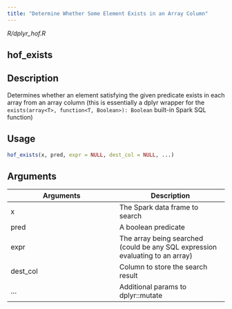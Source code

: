 ```yaml
---
title: "Determine Whether Some Element Exists in an Array Column"
---
```


*R/dplyr_hof.R*

## hof_exists

## Description
Determines whether an element satisfying the given predicate exists in each array from an array column (this is essentially a dplyr wrapper for the `exists(array<T>, function<T, Boolean>): Boolean` built-in Spark SQL function) 


## Usage
```r
hof_exists(x, pred, expr = NULL, dest_col = NULL, ...) 
```

## Arguments
|Arguments|Description|
|---|---|
| x | The Spark data frame to search |
| pred | A boolean predicate |
| expr | The array being searched (could be any SQL expression evaluating to an array) |
| dest_col | Column to store the search result |
| ... | Additional params to dplyr::mutate |







